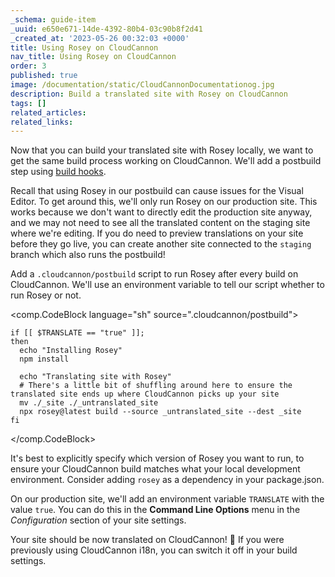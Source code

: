 ```yaml
---
_schema: guide-item
_uuid: e650e671-14de-4392-80b4-03c90b8f2d41
_created_at: '2023-05-26 00:32:03 +0000'
title: Using Rosey on CloudCannon
nav_title: Using Rosey on CloudCannon
order: 3
published: true
image: /documentation/static/CloudCannonDocumentationog.jpg
description: Build a translated site with Rosey on CloudCannon
tags: []
related_articles:
related_links:
---
```


Now that you can build your translated site with Rosey locally, we want to get the same build process working on CloudCannon. We'll add a postbuild step using [build hooks](/documentation/articles/extending-your-build-process-with-hooks/).

Recall that using Rosey in our postbuild can cause issues for the Visual Editor. To get around this, we'll only run Rosey on our production site. This works because we don't want to directly edit the production site anyway, and we may not need to see all the translated content on the staging site where we're editing. If you do need to preview translations on your site before they go live, you can create another site connected to the `staging` branch which also runs the postbuild!

Add a `.cloudcannon/postbuild` script to run Rosey after every build on CloudCannon. We'll use an environment variable to tell our script whether to run Rosey or not.

<comp.CodeBlock language="sh" source=".cloudcannon/postbuild"> 
```
if [[ $TRANSLATE == "true" ]];
then
  echo "Installing Rosey"
  npm install

  echo "Translating site with Rosey"
  # There's a little bit of shuffling around here to ensure the translated site ends up where CloudCannon picks up your site
  mv ./_site ./_untranslated_site                  
  npx rosey@latest build --source _untranslated_site --dest _site
fi
```
</comp.CodeBlock>

It's best to explicitly specify which version of Rosey you want to run, to ensure your CloudCannon build matches what your local development environment. Consider adding `rosey` as a dependency in your package.json.

On our production site, we'll add an environment variable `TRANSLATE` with the value `true`. You can do this in the **Command Line Options** menu in the *Configuration* section of your site settings.
    
Your site should be now translated on CloudCannon! 🎉 If you were previously using CloudCannon i18n, you can switch it off in your build settings.